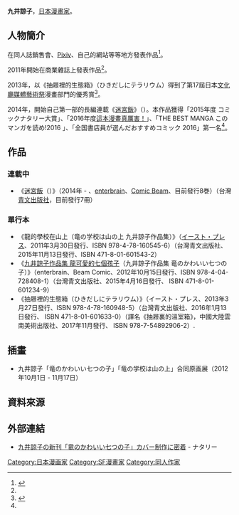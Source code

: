 '''九井諒子'''{{bd}}，[[日本|日本]][[漫畫家|漫畫家]]。

== 人物簡介 ==
在同人誌銷售會、[[Pixiv|Pixiv]]、自己的網站等等地方發表作品<ref name="natalie9453">{{Cite web |date = |url =http://natalie.mu/comic/artist/9453 |title =九井諒子 |work =コミックナタリー |publisher =株式会社ナターシャ |accessdate =2016-10-27 |archive-date =2016-10-06 |archive-url =https://web.archive.org/web/20161006180450/http://natalie.mu/comic/artist/9453 |dead-url =no }}</ref>。

2011年開始在商業雜誌上發表作品<ref name="natalie9453"/>。

2013年，以《抽屜裡的生態箱》（ひきだしにテラリウム）得到了第17屆日本[[文化廳媒體藝術祭|文化廳媒體藝術祭]]漫畫部門的優秀賞<ref>{{Cite web |date = |url =http://archive.j-mediaarts.jp/festival/2013/manga/ |title =文化庁メディア芸術祭 歴代受賞作品 第17回マンガ部門 |work =文化庁メディア芸術祭 |publisher =文化庁 |accessdate =2016-10-27 |archive-date =2016-10-14 |archive-url =https://web.archive.org/web/20161014231746/http://archive.j-mediaarts.jp/festival/2013/manga/ |dead-url =no }}</ref>。

2014年，開始自己第一部的長編連載《[[迷宮飯|迷宮飯]]》（{{lang|ja|ダンジョン飯}}）。本作品獲得「2015年度 コミックナタリー大賞」、「2016年度[[這本漫畫真厲害！|這本漫畫真厲害！]]」、「THE BEST MANGA このマンガを読め!2016 」、「全国書店員が選んだおすすめコミック 2016」第一名<ref name="natalie9453"/>。

== 作品 ==
=== 連載中 ===
* 《[[迷宮飯|迷宮飯]]（{{lang|ja|ダンジョン飯}}）》（2014年 - 、[[enterbrain|enterbrain]]、[[Comic_Beam|Comic Beam]]、目前發行8巻）（台灣[[青文出版社|青文出版社]]，目前發行7冊）

=== 單行本 ===
* 《龍的學校在山上（竜の学校は山の上 九井諒子作品集）》（[[イースト・プレス|イースト・プレス]]、2011年3月30日發行、ISBN 978-4-78-160545-6）（台灣青文出版社、2015年11月13日發行、ISBN 471-8-01-601543-2）
* 《[[九井諒子作品集_龍可愛的七個孩子|九井諒子作品集 龍可愛的七個孩子]]（九井諒子作品集 竜のかわいい七つの子）》（enterbrain、Beam Comic、2012年10月15日發行、ISBN 978-4-04-728408-1）（台灣青文出版社、2015年4月16日發行、 ISBN 471-8-01-601234-9）
* 《抽屜裡的生態箱（ひきだしにテラリウム）》（イースト・プレス、2013年3月27日發行、ISBN 978-4-78-160948-5）（台灣青文出版社、2016年1月13日發行、 ISBN 471-8-01-601633-0）（譯名《抽屜裏的溫室箱》，中國大陸雲南美術出版社、2017年11月發行、 ISBN 978-7-54892906-2）.

==插畫==
*九井諒子「竜のかわいい七つの子」「竜の学校は山の上」合同原画展（2012年10月1日 - 11月17日）

==資料來源==
{{Reflist}}

== 外部連結 ==
* [http://natalie.mu/comic/pp/kuiryoko 九井諒子の新刊「竜のかわいい七つの子」カバー制作に密着]{{Wayback|url=http://natalie.mu/comic/pp/kuiryoko |date=20190507175930 }} - ナタリー

{{DEFAULTSORT:KUI Ryoko}}
[[Category:日本漫画家|Category:日本漫画家]]
[[Category:SF漫畫家|Category:SF漫畫家]]
[[Category:同人作家|Category:同人作家]]